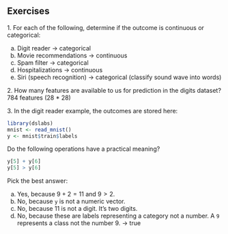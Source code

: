 ## Exercises 

1\. For each of the following, determine if the outcome is continuous or categorical:

a. Digit reader -> categorical
b. Movie recommendations -> continuous
c. Spam filter -> categorical
d. Hospitalizations -> continuous
e. Siri (speech recognition) -> categorical (classify sound wave into words)


2\. How many features are available to us for prediction in the digits dataset?
784 features (28 * 28)
   
3\. In the digit reader example, the outcomes are stored here:

```r
library(dslabs)
mnist <- read_mnist()
y <- mnist$train$labels
```

Do the following operations have a practical meaning?
```r
y[5] + y[6]
y[5] > y[6]
```

Pick the best answer:

a. Yes, because $9 + 2 = 11$ and $9 > 2$.
b. No, because `y` is not a numeric vector.
c. No, because 11 is not a digit. It's two digits.
d. No, because these are labels representing a category not a number. A `9` represents a class not the number 9. -> true

